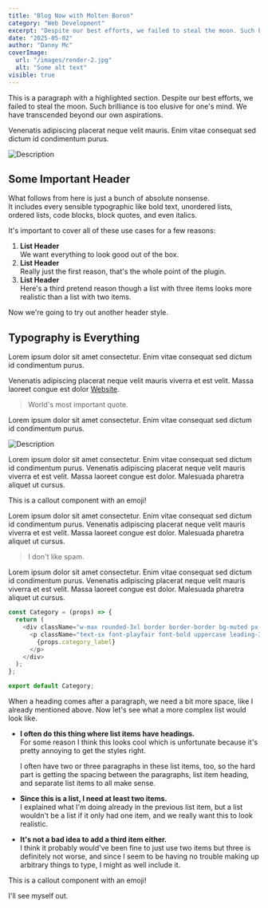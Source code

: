 ```yaml
---
title: "Blog Now with Molten Boron"
category: "Web Development"
excerpt: "Despite our best efforts, we failed to steal the moon. Such brilliance is too elusive for one's mind. We have come beyond our own aspirations."
date: "2025-05-02"
author: "Danny Mc"
coverImage:
  url: "/images/render-2.jpg"
  alt: "Some alt text"
visible: true
---
```


This is a paragraph with a <Highlighter>highlighted section</Highlighter>. Despite our best efforts, we failed to steal the moon. Such brilliance is too elusive for one's mind. We have transcended beyond our own aspirations.

Venenatis adipiscing placerat neque velit mauris. Enim vitae consequat sed dictum id condimentum purus.

<Image
  src="/images/render-2.jpg"
  alt="Description"
  caption="Image caption"
  border
/>

## Some Important Header

What follows from here is just a bunch of absolute nonsense. <br/>It includes every sensible typographic like bold text, unordered lists, ordered lists, code blocks, block quotes, and even italics.

It's important to cover all of these use cases for a few reasons:

1. **List Header** \
   We want everything to look good out of the box.
2. **List Header** \
   Really just the first reason, that's the whole point of the plugin.
3. **List Header** \
   Here's a third pretend reason though a list with three items looks more realistic than a list with two items.

Now we're going to try out another header style.

## Typography is Everything

Lorem ipsum dolor sit amet consectetur. Enim vitae consequat sed dictum id condimentum purus.

Venenatis adipiscing placerat neque velit mauris viverra et est velit. Massa laoreet congue est dolor [Website](https://example.com/).

> World's most important quote.

Lorem ipsum dolor sit amet consectetur. Enim vitae consequat sed dictum id condimentum purus.

<Image
  src="/images/placeholder.webp"
  alt="Description"
  caption="Image caption"
  border
/>

Lorem ipsum dolor sit amet consectetur. Enim vitae consequat sed dictum id condimentum purus. Venenatis adipiscing placerat neque velit mauris viverra et est velit. Massa laoreet congue est dolor. Malesuada pharetra aliquet ut cursus.

<Callout emoji="💡">This is a callout component with an emoji!</Callout>

Lorem ipsum dolor sit amet consectetur. Enim vitae consequat sed dictum id condimentum purus. Venenatis adipiscing placerat neque velit mauris viverra et est velit. Massa laoreet congue est dolor. Malesuada pharetra aliquet ut cursus.

> I don't like spam.

Lorem ipsum dolor sit amet consectetur. Enim vitae consequat sed dictum id condimentum purus. Venenatis adipiscing placerat neque velit mauris viverra et est velit. Massa laoreet congue est dolor. Malesuada pharetra aliquet ut cursus.

```javascript
const Category = (props) => {
  return (
    <div className="w-max rounded-3xl border border-border bg-muted px-3 py-2">
      <p className="text-sx font-playfair font-bold uppercase leading-3 tracking-widest text-foreground lg:text-sm">
        {props.category_label}
      </p>
    </div>
  );
};

export default Category;
```

When a heading comes after a paragraph, we need a bit more space, like I already mentioned above. Now let's see what a more complex list would look like.

- **I often do this thing where list items have headings.** \
  For some reason I think this looks cool which is unfortunate because it's pretty annoying to get the styles right.

  I often have two or three paragraphs in these list items, too, so the hard part is getting the spacing between the paragraphs, list item heading, and separate list items to all make sense. 

- **Since this is a list, I need at least two items.** \
  I explained what I'm doing already in the previous list item, but a list wouldn't be a list if it only had one item, and we really want this to look realistic.

- **It's not a bad idea to add a third item either.** \
  I think it probably would've been fine to just use two items but three is definitely not worse, and since I seem to be having no trouble making up arbitrary things to type, I might as well include it.

<Callout emoji="🗒️">This is a callout component with an emoji!</Callout>

I'll see myself out.